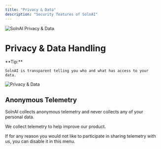 ```yaml
---
title: "Privacy & Data"
description: "Security features of SolnAI"
---
```



<Image
  src="/images/features/privacy-and-data-handling/header-image.png"
  height={1080}
  width={1920}
  quality={100}
  alt="SolnAI Privacy & Data"
/>

# Privacy & Data Handling

<Callout type="info" emoji="️💡">
  **Tip:**

    SolnAI is transparent telling you who and what has access to your data.

</Callout>

<Image
  src="/images/features/privacy-and-data-handling/privacy-and-data.png"
  height={1080}
  width={1920}
  quality={100}
  alt="Privacy & Data"
/>

## Anonymous Telemetry

SolnAI collects anonymous telemetry and never collects any of your personal data.

We collect telemetry to help improve our product.

If for any reason you would not like to participate in sharing telemetry with us, you can disable it in this menu.
